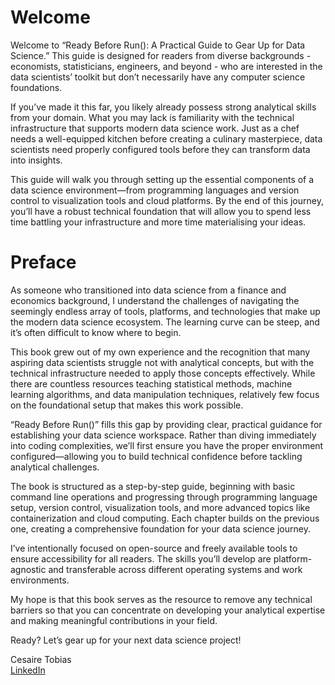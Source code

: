 # Welcome

Welcome to "Ready Before Run(): A Practical Guide to Gear Up for Data Science." This guide is designed for readers from diverse backgrounds - economists, statisticians, engineers, and beyond - who are interested in the data scientists' toolkit but don't necessarily have any computer science foundations. 

If you've made it this far, you likely already possess strong analytical skills from your domain. What you may lack is familiarity with the technical infrastructure that supports modern data science work. Just as a chef needs a well-equipped kitchen before creating a culinary masterpiece, data scientists need properly configured tools before they can transform data into insights.

This guide will walk you through setting up the essential components of a data science environment—from programming languages and version control to visualization tools and cloud platforms. By the end of this journey, you'll have a robust technical foundation that will allow you to spend less time battling your infrastructure and more time materialising your ideas.

# Preface

As someone who transitioned into data science from a finance and economics background, I understand the challenges of navigating the seemingly endless array of tools, platforms, and technologies that make up the modern data science ecosystem. The learning curve can be steep, and it's often difficult to know where to begin.

This book grew out of my own experience and the recognition that many aspiring data scientists struggle not with analytical concepts, but with the technical infrastructure needed to apply those concepts effectively. While there are countless resources teaching statistical methods, machine learning algorithms, and data manipulation techniques, relatively few focus on the foundational setup that makes this work possible.

"Ready Before Run()" fills this gap by providing clear, practical guidance for establishing your data science workspace. Rather than diving immediately into coding complexities, we'll first ensure you have the proper environment configured—allowing you to build technical confidence before tackling analytical challenges.

The book is structured as a step-by-step guide, beginning with basic command line operations and progressing through programming language setup, version control, visualization tools, and more advanced topics like containerization and cloud computing. Each chapter builds on the previous one, creating a comprehensive foundation for your data science journey.

I've intentionally focused on open-source and freely available tools to ensure accessibility for all readers. The skills you'll develop are platform-agnostic and transferable across different operating systems and work environments.

My hope is that this book serves as the resource to remove any technical barriers so that you can concentrate on developing your analytical expertise and making meaningful contributions in your field.

Ready? Let's gear up for your next data science project!

Cesaire Tobias  
[LinkedIn](https://www.linkedin.com/in/cesaire-tobias-5555a274/)